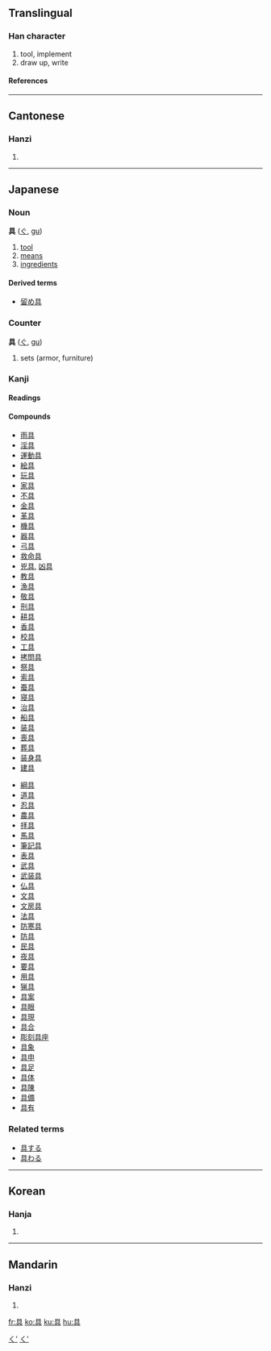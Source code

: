 ==Translingual==
===Han character===
{{Han char|rad=八|as=06|sn=8|four=6080<sub>1</sub>|canj=月一一金 (BMMC)}}
# tool, implement
# draw up, write
====References====
{{Han ref|kx=0128.010|dkj=01473|dj=0286.110|hdz=10246.040|uh=5177|ud=20855|bh=A8E3|bd=43235}}
----
==Cantonese==
===Hanzi===
{{yue-hanzi|jyut=|y=geui6}}
# {{defn|Cantonese}}
----
==Japanese==


===Noun===
[[Category:Japanese nouns|く']]
'''具''' ([[ぐ]], [[gu]])
# [[tool]]
# [[means]]
# [[ingredients]]
====Derived terms====
*[[留め具]]


===Counter===
[[Category:Japanese counters|く']]
'''具''' ([[ぐ]], [[gu]])
# sets (armor, furniture)


===Kanji===
{{ja-kanji|grade=|rs=八06}}
====Readings====
{{ja-readings|on=[[ぐ]] ([[gu]]), [[く]] ([[ku]])|kun=[[そなえる]] ([[具える]], [[sonaeru]]), [[そなえ]] ([[具え]], [[sonae]]), [[つぶさに]] ([[具に]], [[tsubusani]])}}
====Compounds====
{{top2}}
*[[雨具]]
*[[淫具]]
*[[運動具]]
*[[絵具]]
*[[玩具]]
*[[家具]]
*[[不具]]
*[[金具]]
*[[革具]]
*[[機具]]
*[[器具]]
*[[弓具]]
*[[救命具]]
*[[兇具]], [[凶具]]
*[[教具]]
*[[漁具]]
*[[敬具]]
*[[刑具]]
*[[耕具]]
*[[香具]]
*[[校具]]
*[[工具]]
*[[拷問具]]
*[[祭具]]
*[[索具]]
*[[蚕具]]
*[[寝具]]
*[[治具]]
*[[船具]]
*[[装具]]
*[[喪具]]
*[[葬具]]
*[[装身具]]
*[[建具]]
{{mid2}}
*[[綱具]]
*[[道具]]
*[[忍具]]
*[[農具]]
*[[拝具]]
*[[馬具]]
*[[筆記具]]
*[[表具]]
*[[武具]]
*[[武装具]]
*[[仏具]]
*[[文具]]
*[[文房具]]
*[[法具]]
*[[防寒具]]
*[[防具]]
*[[民具]]
*[[夜具]]
*[[要具]]
*[[用具]]
*[[猟具]]
*[[具案]]
*[[具眼]]
*[[具現]]
*[[具合]]
*[[彫刻具座]]
*[[具象]]
*[[具申]]
*[[具足]]
*[[具体]]
*[[具陳]]
*[[具備]]
*[[具有]]
{{bottom}}

===Related terms===
*[[具する]]
*[[具わる]]
----
==Korean==
===Hanja===
{{ko-hanja|hangeul=구|rv=gu|mr=ku}}
# {{defn|Korean}}
----
==Mandarin==
===Hanzi===
{{cmn-hanzi|pin=[[cí]] (ci2), [[jù]] (ju4)|wg=tz'u<sup>2</sup>, chü<sup>4</sup>}}
# {{defn|Mandarin}}

[[fr:具]]
[[ko:具]]
[[ku:具]]
[[hu:具]]